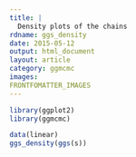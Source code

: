 ```yaml
---
title: |
  Density plots of the chains
rdname: ggs_density
date: 2015-05-12
output: html_document
layout: article
category: ggmcmc
images:
FRONTFOMATTER_IMAGES
---
```


```r
library(ggplot2)
library(ggmcmc)
```

```r
data(linear)
ggs_density(ggs(s))



```
